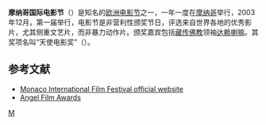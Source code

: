 '''摩纳哥国际电影节'''（{{lang-en|'''Monaco International Film Festival'''}}）是知名的[[欧洲|欧洲]][[电影节|电影节]]之一，一年一度在[[摩纳哥|摩纳哥]]举行，2003年12月，第一届举行，电影节是非营利性颁奖节日，评选来自世界各地的优秀影片，尤其侧重文艺片，而非暴力动作片。颁奖嘉宾包括[[藏传佛教|藏传佛教]]领袖[[达赖喇嘛|达赖喇嘛]]。其奖项名叫“天使电影奖”（{{lang-en|Angel Film Awards}}）。

== 参考文献 ==
* [http://www.monacofilmfest.com/ Monaco International Film Festival official website] {{Wayback|url=http://www.monacofilmfest.com/ |date=20160303191756 }} 
* [http://www.angelfilmawards.com Angel Film Awards] {{Wayback|url=http://www.angelfilmawards.com/ |date=20201126003710 }}

[[Category:国际电影节|M]]
